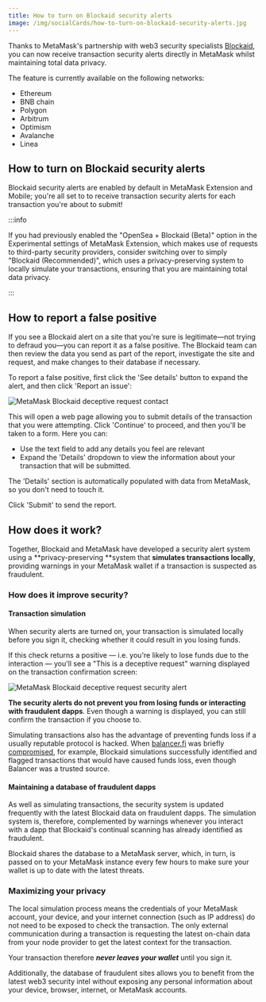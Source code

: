 ```yaml
---
title: How to turn on Blockaid security alerts
image: /img/socialCards/how-to-turn-on-blockaid-security-alerts.jpg
---
```



<CustomLayout />


Thanks to MetaMask's partnership with web3 security specialists [Blockaid](https://www.blockaid.io/), you can now receive transaction security alerts directly in MetaMask whilst maintaining total data privacy.

The feature is currently available on the following networks:

- Ethereum
- BNB chain
- Polygon
- Arbitrum
- Optimism
- Avalanche
- Linea

## How to turn on Blockaid security alerts

Blockaid security alerts are enabled by default in MetaMask Extension and Mobile; you're all set to to receive transaction security alerts for each transaction you're about to submit!

:::info

If you had previously enabled the "OpenSea + Blockaid (Beta)" option in the Experimental settings of MetaMask Extension, which makes use of requests to third-party security providers, consider switching over to simply "Blockaid (Recommended)", which uses a privacy-preserving system to locally simulate your transactions, ensuring that you are maintaining total data privacy.

:::

## How to report a false positive

If you see a Blockaid alert on a site that you're sure is legitimate—not trying to defraud you—you can report it as a false positive. The Blockaid team can then review the data you send as part of the report, investigate the site and request, and make changes to their database if necessary.

To report a false positive, first click the 'See details' button to expand the alert, and then click 'Report an issue':

<div class="center-container">
  <div class="img-small">
    <img
      src={
        require("../../img/privacy-and-security/how-to-turn-on-blockaid-security-alerts/MetaMask_Blockaid_deceptive_request_warning_contact.png")
          .default
      }
      alt="MetaMask Blockaid deceptive request contact"
    />
  </div>
</div>

This will open a web page allowing you to submit details of the transaction that you were attempting. Click 'Continue' to proceed, and then you'll be taken to a form. Here you can:

- Use the text field to add any details you feel are relevant
- Expand the 'Details' dropdown to view the information about your transaction that will be submitted.

The 'Details' section is automatically populated with data from MetaMask, so you don't need to touch it.

Click 'Submit' to send the report.

## How does it work?

Together, Blockaid and MetaMask have developed a security alert system using a **privacy-preserving **system that **simulates transactions locally**, providing warnings in your MetaMask wallet if a transaction is suspected as fraudulent.

### How does it improve security?

#### Transaction simulation

When security alerts are turned on, your transaction is simulated locally before you sign it, checking whether it could result in you losing funds.

If this check returns a positive — i.e. you're likely to lose funds due to the interaction — you'll see a "This is a deceptive request" warning displayed on the transaction confirmation screen:

<div class="center-container">
  <div class="img-small">
    <img
      src={
        require("../../img/privacy-and-security/how-to-turn-on-blockaid-security-alerts/MetaMask_Blockaid_security_alert.png")
          .default
      }
      alt="MetaMask Blockaid deceptive request security alert"
    />
  </div>
</div>

**The security alerts do not prevent you from losing funds or interacting with fraudulent dapps**. Even though a warning is displayed, you can still confirm the transaction if you choose to.

Simulating transactions also has the advantage of preventing funds loss if a usually reputable protocol is hacked. When [balancer.fi](https://balancer.fi/) was briefly [compromised](https://rekt.news/balancer-rekt/), for example, Blockaid simulations successfully identified and flagged transactions that would have caused funds loss, even though Balancer was a trusted source.

#### Maintaining a database of fraudulent dapps

As well as simulating transactions, the security system is updated frequently with the latest Blockaid data on fraudulent dapps. The simulation system is, therefore, complemented by warnings whenever you interact with a dapp that Blockaid's continual scanning has already identified as fraudulent.

Blockaid shares the database to a MetaMask server, which, in turn, is passed on to your MetaMask instance every few hours to make sure your wallet is up to date with the latest threats.

### Maximizing your privacy

The local simulation process means the credentials of your MetaMask account, your device, and your internet connection (such as IP address) do not need to be exposed to check the transaction. The only external communication during a transaction is requesting the latest on-chain data from your node provider to get the latest context for the transaction.

Your transaction therefore **_never leaves your wallet_** until you sign it.

Additionally, the database of fraudulent sites allows you to benefit from the latest web3 security intel without exposing any personal information about your device, browser, internet, or MetaMask accounts.
